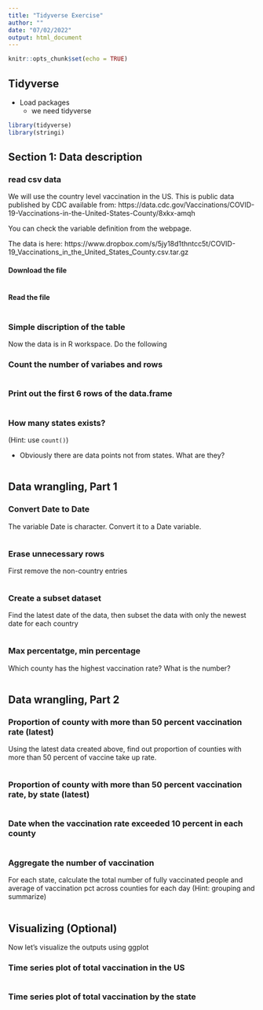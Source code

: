 ```yaml
---
title: "Tidyverse Exercise"
author: ""
date: "07/02/2022"
output: html_document
---
```


```r
knitr::opts_chunk$set(echo = TRUE)
```

## Tidyverse

- Load packages
  - we need tidyverse

```r
library(tidyverse)
library(stringi)
```

## Section 1: Data description

### read csv data

We will use the country level vaccination in the US. This is public data published by CDC available from: https://data.cdc.gov/Vaccinations/COVID-19-Vaccinations-in-the-United-States-County/8xkx-amqh

You can check the variable definition from the webpage. 

The data is here: https://www.dropbox.com/s/5jy18d1thntcc5t/COVID-19_Vaccinations_in_the_United_States_County.csv.tar.gz

#### Download the file

```r

```

#### Read the file

```r

```


### Simple discription of the table

Now the data is in R workspace. Do the following

### Count the number of variabes and rows

```r

```

### Print out the first 6 rows of the data.frame

```r


```


### How many states exists?

(Hint: use `count()`)

- Obviously there are data points not from states. What are they?

```r

```


## Data wrangling, Part 1

### Convert Date to Date

The variable Date is character. Convert it to a Date variable.

```r

```

### Erase unnecessary rows

First remove the non-country entries

```r

```


### Create a subset dataset

Find the latest date of the data, then subset the data with only the newest date for each country

```r

```

### Max percentatge, min percentage

Which county has the highest vaccination rate? What is the number?

```r

```


## Data wrangling, Part 2

### Proportion of county with more than 50 percent vaccination rate (latest)

Using the latest data created above, find out proportion of counties with more than 50 percent of vaccine take up rate.

```r

```

### Proportion of county with more than 50 percent vaccination rate, by state (latest)

```r

```

### Date when the vaccination rate exceeded 10 percent in each county

```r

```

### Aggregate the number of vaccination

For each state, calculate the total number of fully vaccinated people 
and average of vaccination pct across counties for each day (Hint: grouping and summarize)


```r

```



## Visualizing (Optional)

Now let's visualize the outputs using ggplot

### Time series plot of total vaccination in the US

```r

```


### Time series plot of total vaccination by the state

```r

```

